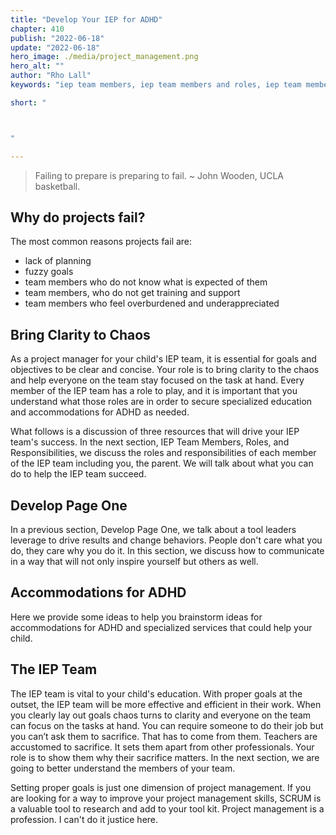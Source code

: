 ```yaml
---
title: "Develop Your IEP for ADHD"
chapter: 410
publish: "2022-06-18"
update: "2022-06-18"
hero_image: ./media/project_management.png 
hero_alt: ""
author: "Rho Lall"
keywords: "iep team members, iep team members and roles, iep team members roles and responsibilities, accomodations for adhd, scrum in schools, accomodations for students with adhd, accommodations for adhd elementary students"

short: "



"

---
```

>Failing to prepare is preparing to fail. ~ John Wooden, UCLA basketball.

## Why do projects fail?

The most common reasons projects fail are:
- lack of planning
- fuzzy goals
- team members who do not know what is expected of them
- team members, who do not get training and support
- team members who feel overburdened and underappreciated

## Bring Clarity to Chaos

As a project manager for your child's IEP team, it is essential for goals and objectives to be clear and concise. Your role is to bring clarity to the chaos and help everyone on the team stay focused on the task at hand. Every member of the IEP team has a role to play, and it is important that you understand what those roles are in order to secure specialized education and accommodations for ADHD as needed. 

What follows is a discussion of three resources that will drive your IEP team's success. In the next section, IEP Team Members, Roles, and Responsibilities, we discuss the roles and responsibilities of each member of the IEP team including you, the parent. We will talk about what you can do to help the IEP team succeed. 

## Develop Page One

In a previous section, Develop Page One, we talk about a tool leaders leverage to drive results and change behaviors. People don't care what you do, they care why you do it. In this section, we discuss how to communicate in a way that will not only inspire yourself but others as well.

## Accommodations for ADHD

Here we provide some ideas to help you brainstorm ideas for accommodations for ADHD and specialized services that could help your child.

## The IEP Team

The IEP team is vital to your child's education. With proper goals at the outset, the IEP team will be more effective and efficient in their work. When you clearly lay out goals chaos turns to clarity and everyone on the team can focus on the tasks at hand. You can require someone to do their job but you can’t ask them to sacrifice. That has to come from them. Teachers are accustomed to sacrifice. It sets them apart from other professionals. Your role is to show them why their sacrifice matters. In the next section, we are going to better understand the members of your team.

Setting proper goals is just one dimension of project management. If you are looking for a way to improve your project management skills, SCRUM is a valuable tool to research and add to your tool kit. Project management is a profession. I can't do it justice here.